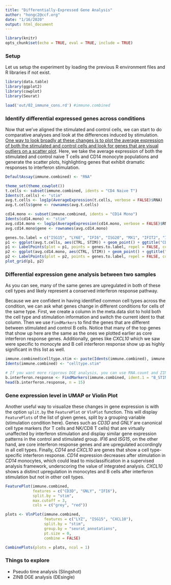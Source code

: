 ```yaml
---
title: "Differentially-Expressed Gene Analysis"
author: "hongc2@ccf.org"
date: "1/16/2020"
output: html_document
---
```


```r
library(knitr)
opts_chunk$set(echo = TRUE, eval = TRUE, include = TRUE)
```

### Setup
Let us setup the experiment by loading the previous R environment files and R libraries if not exist.
```r
library(data.table)
library(ggplot2)
library(cowplot)
library(Seurat)

load('out/02_immune_cons.rd') #immune.combined
```

### Identify differential expressed genes across conditions
Now that we've aligned the stimulated and control cells, we can start to do comparative analyses and look at the differences induced by stimulation. <u>One way to look broadly at these changes is to plot the average expression of both the stimulated and control cells and look for genes that are visual outliers on a scatter plot</u>. Here, we take the average expression of both the stimulated and control naive T cells and CD14 monocyte populations and generate the scatter plots, highlighting genes that exhibit dramatic responses to interferon stimulation.

```r

DefaultAssay(immune.combined) <- "RNA"

theme_set(theme_cowplot())
t.cells <- subset(immune.combined, idents = "CD4 Naive T")
Idents(t.cells) <- "stim"
avg.t.cells <- log1p(AverageExpression(t.cells, verbose = FALSE)$RNA)
avg.t.cells$gene <- rownames(avg.t.cells)

cd14.mono <- subset(immune.combined, idents = "CD14 Mono")
Idents(cd14.mono) <- "stim"
avg.cd14.mono <- log1p(AverageExpression(cd14.mono, verbose = FALSE)$RNA)
avg.cd14.mono$gene <- rownames(avg.cd14.mono)

genes.to.label = c("ISG15", "LY6E", "IFI6", "ISG20", "MX1", "IFIT2", "IFIT1", "CXCL10", "CCL8")
p1 <- ggplot(avg.t.cells, aes(CTRL, STIM)) + geom_point() + ggtitle("CD4 Naive T Cells")
p1 <- LabelPoints(plot = p1, points = genes.to.label, repel = FALSE, colour="red")
p2 <- ggplot(avg.cd14.mono, aes(CTRL, STIM)) + geom_point() + ggtitle("CD14 Monocytes")
p2 <- LabelPoints(plot = p2, points = genes.to.label, repel = FALSE, colour="red")
plot_grid(p1, p2)
```

### Differential expression gene analysis between two samples
As you can see, many of the same genes are upregulated in both of these cell types and likely represent a conserved interferon response pathway.

Because we are confident in having identified common cell types across the condition, we can ask what genes change in different conditions for cells of the same type. First, we create a column in the meta.data slot to hold both the cell type and stimulation information and switch the current ident to that column. Then we use `FindMarkers` to find the genes that are different between stimulated and control B cells. Notice that many of the top genes that show up here are the same as the ones we plotted earlier as core interferon response genes. Additionally, genes like *CXCL10* which we saw were specific to monocyte and B cell interferon response show up as highly significant in this list as well.

```r
immune.combined$celltype.stim <- paste(Idents(immune.combined), immune.combined$stim, sep = "_")
Idents(immune.combined) <- "celltype.stim"

# If you want more rigorous DGE analysis, you can use RNA.count and ZINB (zero-inflation negative binomial) as a test model.
b.interferon.response <- FindMarkers(immune.combined, ident.1 = "B_STIM", ident.2 = "B_CTRL", verbose = FALSE)
head(b.interferon.response, n = 15)
```

### Gene expression level in UMAP or Violin Plot
Another useful way to visualize these changes in gene expression is with the option `split.by` the `FeaturePlot` or `VlnPlot` function. This will display `FeaturePlots` of the list of given genes, split by a grouping variable (stimulation condition here). Genes such as *CD3D* and *GNLY* are canonical cell type markers (for T cells and NK/CD8 T cells) that are virtually unaffected by interferon stimulation and display similar gene expression patterns in the control and stimulated group. *IFI6* and *ISG15*, on the other hand, are core interferon response genes and are upregulated accordingly in all cell types. Finally, *CD14* and *CXCL10* are genes that show a cell type-specific interferon response. *CD14* expression decreases after stimulation in *CD14* monocytes, which could lead to misclassification in a supervised analysis framework, underscoring the value of integrated analysis. *CXCL10* shows a distinct upregulation in monocytes and B cells after interferon stimulation but not in other cell types.

```r
FeaturePlot(immune.combined, 
            features = c("CD3D", "GNLY", "IFI6"), 
            split.by = "stim", 
            max.cutoff = 3, 
            cols = c("grey", "red"))
```

```r
plots <- VlnPlot(immune.combined, 
                 features = c("LYZ", "ISG15", "CXCL10"), 
                 split.by = "stim", 
                 group.by = "seurat_annotations", 
                 pt.size = 0, 
                 combine = FALSE)

CombinePlots(plots = plots, ncol = 1)
```

### Things to explore
- Pseudo time analysis (Slingshot)
- ZINB DGE analysis (DEsingle)
